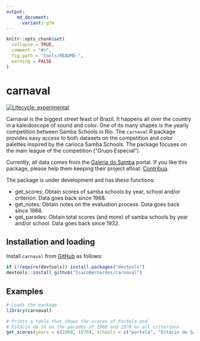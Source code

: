 ```yaml
---
output:
    md_document:
      variant: gfm
---
```


<!-- README.md is generated from README.Rmd. Please edit that file -->

```r
knitr::opts_chunk$set(
  collapse = TRUE,
  comment = "#>",
  fig.path = "tools/README-",
  warning = FALSE
)
```

# carnaval

<!-- badges: start -->
[![Lifecycle: experimental](https://lifecycle.r-lib.org/articles/figures/lifecycle-experimental.svg)](https://www.tidyverse.org/lifecycle/#experimental)
<!-- badges: end -->

Carnaval is the biggest street feast of Brazil. It happens all over the country in a kaleidoscope of sound and color. One of its many shapes is the yearly competition between Samba Schools in Rio. The `carnaval` R package provides easy access to both datasets on the competition and color palettes inspired by the carioca Samba Schools. The package focuses on the main league of the competition ("Grupo Especial").

Currently, all data comes from the [Galeria do Samba](https://galeriadosamba.com.br) portal. If you like this package, please help them keeping their project afloat: [Contribua](https://galeriadosamba.com.br/espaco-aberto/contribua/).

The package is under development and has these functions:

- get_scores: Obtain scores of samba schools by year, school and/or criterion. Data goes back since 1968.
- get_notes: Obtain notes on the evaluation process. Data goes back since 1968.
- get_parades: Obtain total scores (and more) of samba schools by year and/or school. Data goes back since 1932.

## Installation and loading

Install `carnaval` from [GitHub](https://github.com/IcaroBernardes/carnaval) as follows: 

```r
if (!require(devtools)) install.packages("devtools")
devtools::install_github("IcaroBernardes/carnaval")
```

## Examples
```r
# Loads the package
library(carnaval)

# Prints a table that shows the scores of Portela and
# Estácio de Sá on the parades of 1968 and 1970 on all criterions
get_scores(years = c(1968, 1970), schools = c("portela", "Estácio de Sá"))
```
